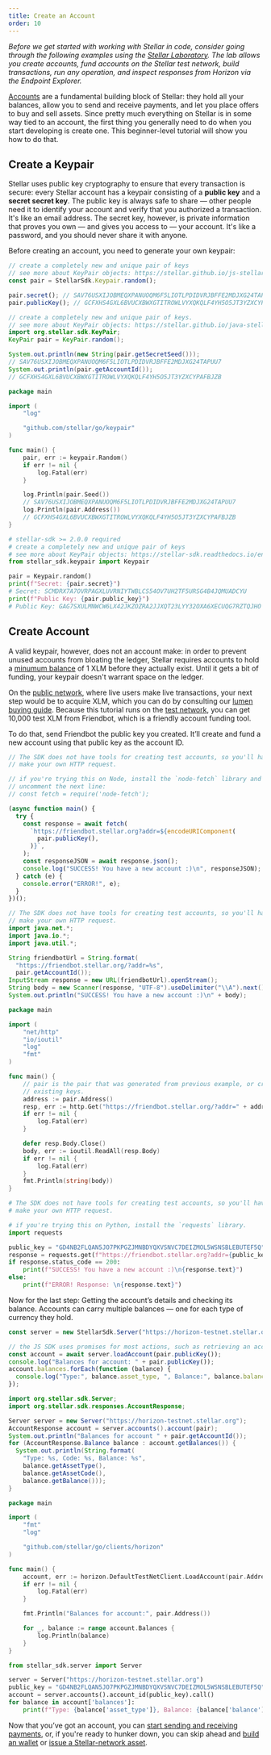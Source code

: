 ```yaml
---
title: Create an Account
order: 10
---
```



_Before we get started with working with Stellar in code, consider going through
the following examples using the
[Stellar Laboratory](https://www.stellar.org/laboratory/). The lab allows you
create accounts, fund accounts on the Stellar test network, build transactions,
run any operation, and inspect responses from Horizon via the Endpoint
Explorer._

[Accounts](../glossary/accounts.mdx) are a fundamental building block of
Stellar: they hold all your balances, allow you to send and receive payments,
and let you place offers to buy and sell assets. Since pretty much everything on
Stellar is in some way tied to an account, the first thing you generally need to
do when you start developing is create one. This beginner-level tutorial will
show you how to do that.

## Create a Keypair

Stellar uses public key cryptography to ensure that every transaction is secure:
every Stellar account has a keypair consisting of a **public key** and a
**secret secret key**. The public key is always safe to share — other people
need it to identify your account and verify that you authorized a transaction.
It's like an email address. The secret key, however, is private information that
proves you own — and gives you access to — your account. It's like a password,
and you should never share it with anyone.

Before creating an account, you need to generate your own keypair:

<CodeExample>

```js
// create a completely new and unique pair of keys
// see more about KeyPair objects: https://stellar.github.io/js-stellar-sdk/Keypair.html
const pair = StellarSdk.Keypair.random();

pair.secret(); // SAV76USXIJOBMEQXPANUOQM6F5LIOTLPDIDVRJBFFE2MDJXG24TAPUU7
pair.publicKey(); // GCFXHS4GXL6BVUCXBWXGTITROWLVYXQKQLF4YH5O5JT3YZXCYPAFBJZB
```

```java
// create a completely new and unique pair of keys.
// see more about KeyPair objects: https://stellar.github.io/java-stellar-sdk/org/stellar/sdk/KeyPair.html
import org.stellar.sdk.KeyPair;
KeyPair pair = KeyPair.random();

System.out.println(new String(pair.getSecretSeed()));
// SAV76USXIJOBMEQXPANUOQM6F5LIOTLPDIDVRJBFFE2MDJXG24TAPUU7
System.out.println(pair.getAccountId());
// GCFXHS4GXL6BVUCXBWXGTITROWLVYXQKQLF4YH5O5JT3YZXCYPAFBJZB
```

```go
package main

import (
	"log"

	"github.com/stellar/go/keypair"
)

func main() {
	pair, err := keypair.Random()
	if err != nil {
		log.Fatal(err)
	}

	log.Println(pair.Seed())
	// SAV76USXIJOBMEQXPANUOQM6F5LIOTLPDIDVRJBFFE2MDJXG24TAPUU7
	log.Println(pair.Address())
	// GCFXHS4GXL6BVUCXBWXGTITROWLVYXQKQLF4YH5O5JT3YZXCYPAFBJZB
}
```

```python
# stellar-sdk >= 2.0.0 required
# create a completely new and unique pair of keys
# see more about KeyPair objects: https://stellar-sdk.readthedocs.io/en/latest/api.html#keypair
from stellar_sdk.keypair import Keypair

pair = Keypair.random()
print(f"Secret: {pair.secret}")
# Secret: SCMDRX7A7OVRPAGXLUVRNIYTWBLCS54OV7UH2TF5URSG4B4JQMUADCYU
print(f"Public Key: {pair.public_key}")
# Public Key: GAG7SXULMNWCW6LX42JKZOZRA2JJXQT23LYY32OXA6XECUQG7RZTQJHO
```

</CodeExample>

## Create Account

A valid keypair, however, does not an account make: in order to prevent unused
accounts from bloating the ledger, Stellar requires accounts to hold a
[minumum balance](../glossary/minimum-balance.mdx) of 1 XLM before they actually
exist. Until it gets a bit of funding, your keypair doesn't warrant space on the
ledger.

On the [public network](../glossary/network-passphrase.mdx), where live users
make live transactions, your next step would be to acquire XLM, which you can do
by consulting our
[lumen buying guide](https://www.stellar.org/lumens/exchanges). Because this
tutorial runs on the [test network](../glossary/testnet.mdx), you can get 10,000
test XLM from Friendbot, which is a friendly account funding tool.

To do that, send Friendbot the public key you created. It’ll create and fund a
new account using that public key as the account ID.

<CodeExample>

```js
// The SDK does not have tools for creating test accounts, so you'll have to
// make your own HTTP request.

// if you're trying this on Node, install the `node-fetch` library and
// uncomment the next line:
// const fetch = require('node-fetch');

(async function main() {
  try {
    const response = await fetch(
      `https://friendbot.stellar.org?addr=${encodeURIComponent(
        pair.publicKey(),
      )}`,
    );
    const responseJSON = await response.json();
    console.log("SUCCESS! You have a new account :)\n", responseJSON);
  } catch (e) {
    console.error("ERROR!", e);
  }
})();
```

```java
// The SDK does not have tools for creating test accounts, so you'll have to
// make your own HTTP request.
import java.net.*;
import java.io.*;
import java.util.*;

String friendbotUrl = String.format(
  "https://friendbot.stellar.org/?addr=%s",
  pair.getAccountId());
InputStream response = new URL(friendbotUrl).openStream();
String body = new Scanner(response, "UTF-8").useDelimiter("\\A").next();
System.out.println("SUCCESS! You have a new account :)\n" + body);
```

```go
package main

import (
	"net/http"
	"io/ioutil"
	"log"
	"fmt"
)

func main() {
	// pair is the pair that was generated from previous example, or create a pair based on
	// existing keys.
	address := pair.Address()
	resp, err := http.Get("https://friendbot.stellar.org/?addr=" + address)
	if err != nil {
		log.Fatal(err)
	}

	defer resp.Body.Close()
	body, err := ioutil.ReadAll(resp.Body)
	if err != nil {
		log.Fatal(err)
	}
	fmt.Println(string(body))
}
```

```python
# The SDK does not have tools for creating test accounts, so you'll have to
# make your own HTTP request.

# if you're trying this on Python, install the `requests` library.
import requests

public_key = "GD4NB2FLQAN5JO7PKPGZJMNBDYQXVSNVC7DEIZMOL5WSNSBLEBUTEF5Q"
response = requests.get(f"https://friendbot.stellar.org?addr={public_key}")
if response.status_code == 200:
    print(f"SUCCESS! You have a new account :)\n{response.text}")
else:
    print(f"ERROR! Response: \n{response.text}")
```

</CodeExample>

Now for the last step: Getting the account’s details and checking its balance.
Accounts can carry multiple balances — one for each type of currency they hold.

<CodeExample>

```js
const server = new StellarSdk.Server("https://horizon-testnet.stellar.org");

// the JS SDK uses promises for most actions, such as retrieving an account
const account = await server.loadAccount(pair.publicKey());
console.log("Balances for account: " + pair.publicKey());
account.balances.forEach(function (balance) {
  console.log("Type:", balance.asset_type, ", Balance:", balance.balance);
});
```

```java
import org.stellar.sdk.Server;
import org.stellar.sdk.responses.AccountResponse;

Server server = new Server("https://horizon-testnet.stellar.org");
AccountResponse account = server.accounts().account(pair);
System.out.println("Balances for account " + pair.getAccountId());
for (AccountResponse.Balance balance : account.getBalances()) {
  System.out.println(String.format(
    "Type: %s, Code: %s, Balance: %s",
    balance.getAssetType(),
    balance.getAssetCode(),
    balance.getBalance()));
}
```

```go
package main

import (
	"fmt"
	"log"

	"github.com/stellar/go/clients/horizon"
)

func main() {
	account, err := horizon.DefaultTestNetClient.LoadAccount(pair.Address())
	if err != nil {
		log.Fatal(err)
	}

	fmt.Println("Balances for account:", pair.Address())

	for _, balance := range account.Balances {
		log.Println(balance)
	}
}
```

```python
from stellar_sdk.server import Server

server = Server("https://horizon-testnet.stellar.org")
public_key = "GD4NB2FLQAN5JO7PKPGZJMNBDYQXVSNVC7DEIZMOL5WSNSBLEBUTEF5Q"
account = server.accounts().account_id(public_key).call()
for balance in account['balances']:
    print(f"Type: {balance['asset_type']}, Balance: {balance['balance']}")
```

</CodeExample>

Now that you’ve got an account, you can
[start sending and receiving payments](send-and-receive-payments.mdx), or, if
you're ready to hunker down, you can skip ahead and
[build an wallet](../building-apps/index.mdx) or
[issue a Stellar-network asset](../issuing-assets/index.mdx).
